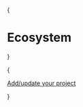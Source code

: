 
{<h1 className="font-grotesk text-3xl mt-10 mb-4 text-center text-[2.5rem] tracking-tight text-neutral-900 dark:text-neutral-200">Ecosystem</h1>}

{<p className="mb-16 text-center text-lg"><a href="https://github.com/wyzth_zkevmxyz/wyzth_zkevm-mono/issues/new?assignees=&labels=category.enhancement%2Cstatus.needs-triage&projects=&template=add_project.yml" target="_blank" rel="noopener noreferrer">Add/update your project</a></p>}

<EcosystemSection />

